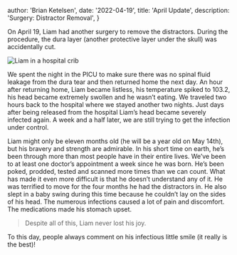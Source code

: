   author: 'Brian Ketelsen',
  date: '2022-04-19',
  title: 'April Update',
  description:
    'Surgery: Distractor Removal',
}


On April 19, Liam had another surgery to remove the distractors. During the procedure, the dura layer (another protective layer under the skull) was accidentally cut. 

<Image src={distract} alt="Liam in a hospital crib" />

We spent the night in the PICU to make sure there was no spinal fluid leakage from the dura tear and then returned home the next day. An hour after returning home, Liam became listless, his temperature spiked to 103.2, his head became extremely swollen and he wasn’t eating. We traveled two hours back to the hospital where we stayed another two nights. Just days after being released from the hospital Liam’s head became severely infected again. A week and a half later, we are still trying to get the infection under control.

Liam might only be eleven months old (he will be a year old on May 14th), but his bravery and strength are admirable. In his short time on earth, he’s been through more than most people have in their entire lives. We’ve been to at least one doctor’s appointment a week since he was born. He’s been poked, prodded, tested and scanned more times than we can count. What has made it even more difficult is that he doesn’t understand any of it. He was terrified to move for the four months he had the distractors in. He also slept in a baby swing during this time because he couldn’t lay on the sides of his head. The numerous infections caused a lot of pain and discomfort. The medications made his stomach upset. 

> Despite all of this, Liam never lost his joy. 

To this day, people always comment on his infectious little smile (it really is the best)!
